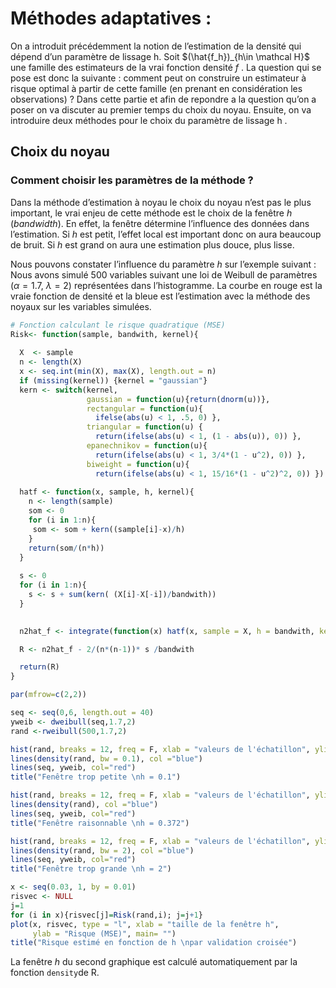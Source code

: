 # Méthodes adaptatives :

 \hspace*{0.5cm} On a introduit précédemment la notion de l'estimation de la densité qui dépend d'un paramètre de lissage h. Soit  $(\hat{f_h})_{h\in \mathcal H}$ une famille des estimateurs de la vrai fonction densité $f$ .\newline
 La question qui se pose   est donc la suivante : comment peut on construire un estimateur à risque optimal à partir de cette famille (en prenant en considération les observations) ? \newline
  \hspace*{0.5cm}  Dans cette partie et afin de repondre a la question qu'on a poser on va discuter au premier temps du choix du noyau. Ensuite, on va introduire deux méthodes pour le choix du paramètre de lissage h .
 
## Choix du noyau










### Comment choisir les paramètres de la méthode ?

  Dans la méthode d'estimation à noyau le choix du noyau n'est pas le plus important, le vrai enjeu de cette méthode est le choix de la fenêtre $h$ (*bandwidth*).
  En effet, la fenêtre détermine l'influence des données dans l'estimation. Si $h$ est petit, l'effet local est important donc on aura beaucoup de bruit. Si $h$ est grand on aura une estimation plus douce, plus lisse.
  
  Nous pouvons constater l'influence du paramètre $h$ sur l'exemple suivant :
  Nous avons simulé 500 variables suivant une loi de Weibull de paramètres ($\alpha = 1.7$, $\lambda=2$) représentées dans l'histogramme. La courbe en rouge est la vraie fonction de densité et la bleue est l'estimation avec la méthode des noyaux sur les variables simulées.
```r
# Fonction calculant le risque quadratique (MSE)
Risk<- function(sample, bandwith, kernel){
  
  X  <- sample
  n <- length(X)
  x <- seq.int(min(X), max(X), length.out = n)
  if (missing(kernel)) {kernel = "gaussian"}
  kern <- switch(kernel,
                 gaussian = function(u){return(dnorm(u))},
                 rectangular = function(u){
                   ifelse(abs(u) < 1, .5, 0) },
                 triangular = function(u) {
                   return(ifelse(abs(u) < 1, (1 - abs(u)), 0)) },
                 epanechnikov = function(u){
                   return(ifelse(abs(u) < 1, 3/4*(1 - u^2), 0)) },
                 biweight = function(u){ 
                   return(ifelse(abs(u) < 1, 15/16*(1 - u^2)^2, 0)) }) # noyau caractère en fonction
  
  hatf <- function(x, sample, h, kernel){
    n <- length(sample)
    som <- 0
    for (i in 1:n){
     som <- som + kern((sample[i]-x)/h) 
    }
    return(som/(n*h))
  } 
   
  s <- 0
  for (i in 1:n){ 
    s <- s + sum(kern( (X[i]-X[-i])/bandwith)) 
  }
  

  n2hat_f <- integrate(function(x) hatf(x, sample = X, h = bandwith, kernel = kern), min(X)-50, max(X)+50)$value ^2

  R <- n2hat_f - 2/(n*(n-1))* s /bandwith

  return(R)
}

```

```r
par(mfrow=c(2,2))

seq <- seq(0,6, length.out = 40)
yweib <- dweibull(seq,1.7,2)
rand <-rweibull(500,1.7,2)

hist(rand, breaks = 12, freq = F, xlab = "valeurs de l'échatillon", ylim = c(0,0.5), main = "")
lines(density(rand, bw = 0.1), col ="blue")
lines(seq, yweib, col="red")
title("Fenêtre trop petite \nh = 0.1")

hist(rand, breaks = 12, freq = F, xlab = "valeurs de l'échatillon", ylim = c(0,0.5), main = "")
lines(density(rand), col ="blue")
lines(seq, yweib, col="red")
title("Fenêtre raisonnable \nh = 0.372")

hist(rand, breaks = 12, freq = F, xlab = "valeurs de l'échatillon", ylim = c(0,0.5), main = "")
lines(density(rand, bw = 2), col ="blue")
lines(seq, yweib, col="red")
title("Fenêtre trop grande \nh = 2")

x <- seq(0.03, 1, by = 0.01)
risvec <- NULL
j=1
for (i in x){risvec[j]=Risk(rand,i); j=j+1}
plot(x, risvec, type = "l", xlab = "taille de la fenêtre h",
     ylab = "Risque (MSE)", main= "")
title("Risque estimé en fonction de h \npar validation croisée")
```
La fenêtre $h$ du second graphique est calculé automatiquement par la fonction `density`de R. 
 